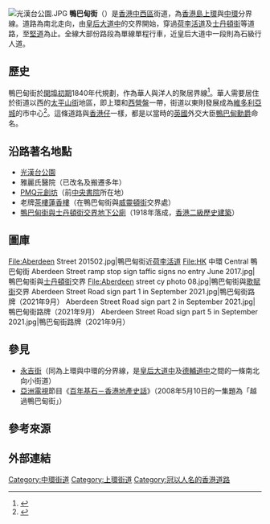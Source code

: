 {{Coord|22.2835267|114.1525191|source:GoogleMaps|display=title}}
{{Infobox Hong Kong Road
|   中文街道名稱    =  鴨巴甸街
|   英文街道名稱    =  Aberdeen Street
|   圖片        =  File:Aberdeen Street at Queen's Road Central.jpg
|   圖片說明    =  鴨巴甸街與[[皇后大道|皇后大道中]]交界處一景
|   路段總長度  =  0.4
|   車速限制    =  50
|   行車線數量  =  單線單程
|   所在地區    =  [[中西區_(香港)|中西區]]
|   起點        =  [[半山區|半山區]][[堅道|堅道]]
|   終點        =  [[中環|中環]][[皇后大道|皇后大道中]]/[[永吉街|永吉街]]
|   通車日期    =
}}
[[File:光漢台公園.JPG|thumb]]
'''鴨巴甸街'''（{{lang-en|Aberdeen Street}}）是[[香港|香港]][[中西區_(香港)|中西區]]街道，為[[香港島|香港島]][[上環|上環]]與[[中環|中環]]分界線。道路為南北走向，由[[皇后大道|皇后大道中]]的交界開始，穿過[[荷李活道|荷李活道]]及[[士丹頓街|士丹頓街]]等道路，至[[堅道|堅道]]為止。全線大部份路段為單線單程行車，近皇后大道中一段則為石級行人道。

==歷史==
鴨巴甸街於[[香港開埠初期|開埠初期]]1840年代規劃，作為華人與洋人的聚居界線<ref>{{Cite web|title=勇闖新天聖保羅|url=http://christianweekly.net/2018/ta2036521.htm|accessdate=2019-09-07|work=christianweekly.net|archive-date=2020-01-30|archive-url=https://web.archive.org/web/20200130232020/http://christianweekly.net/2018/ta2036521.htm|dead-url=no}}</ref>。華人需要居住於街道以西的[[太平山街|太平山街]]地區，即上環和[[西營盤|西營盤]]一帶，街道以東則發展成為[[維多利亞城|維多利亞城]]的市中心<ref>{{Cite book|chapter=|url=https://books.google.com.hk/books?id=oFHaDAAAQBAJ&pg=PA68&lpg=PA68&dq=%E8%8F%AF%E4%BA%BA+%E6%B4%8B%E4%BA%BA+%E9%B4%A8%E5%B7%B4%E7%94%B8%E8%A1%97&source=bl&ots=iZnusInFoG&sig=ACfU3U1hoRaCkuoPv5vzxXaFCWz_BOoLxw&hl=en&sa=X&ved=2ahUKEwjvpY3mmL7kAhVUA4gKHU2eCeUQ6AEwCHoECAgQAQ|publisher=中華書局(香港)出版有限公司|date=2016-04-22|isbn=9789888394630|language=zh-TW|last=陳葒|title=陳校長帶你去行街|first=|year=|location=|pages=}}</ref>。這條道路與[[香港仔|香港仔]]一樣，都是以當時的[[英國|英國]]外交大臣[[第四代阿伯丁伯爵乔治·汉密尔顿-戈登|鴨巴甸勳爵]]命名。

==沿路著名地點==
*[[光漢台公園|光漢台公園]]
*雅麗氏醫院（已改名及搬遷多年）
*[[元創坊|PMQ元創坊]]（前[[皇仁書院|中央書院]]所在地）
*老牌[[粵式茶樓|茶樓]][[蓮香樓|蓮香樓]]（在鴨巴甸街與[[威靈頓街|威靈頓街]]交界處）
*[[鴨巴甸街與士丹頓街交界地下公廁|鴨巴甸街與士丹頓街交界地下公廁]]（1918年落成，[[香港二級歷史建築|香港二級歷史建築]]）

== 圖庫 ==
<gallery mode=packed heights=150px style="text-align:left">
File:Aberdeen Street 201502.jpg|鴨巴甸街近[[荷李活道|荷李活道]]
File:HK 中環 Central 鴨巴甸街 Aberdeen Street ramp stop sign taffic signs no entry June 2017.jpg|鴨巴甸街與[[士丹頓街|士丹頓街]]交界
File:Aberdeen street cy photo 08.jpg|鴨巴甸街與[[歌賦街|歌賦街]]交界
Aberdeen Street Road sign part 1 in September 2021.jpg|鴨巴甸街路牌（2021年9月）
Aberdeen Street Road sign part 2 in September 2021.jpg|鴨巴甸街路牌（2021年9月）
Aberdeen Street Road sign part 5 in September 2021.jpg|鴨巴甸街路牌（2021年9月）
</gallery>

==參見==
* [[永吉街|永吉街]]（同為上環與中環的分界線，是[[皇后大道中|皇后大道中]]及[[德輔道中|德輔道中]]之間的一條南北向小街道）
* [[亞洲電視|亞洲電視]]節目《[[百年基石－香港地產史話|百年基石－香港地產史話]]》（2008年5月10日的一集題為「越過鴨巴甸街」）

==參考來源==
{{reflist}}

==外部連結==
{{commonscat-inline|Aberdeen Street}}

[[Category:中環街道|Category:中環街道]]
[[Category:上環街道|Category:上環街道]]
[[Category:冠以人名的香港道路|Category:冠以人名的香港道路]]